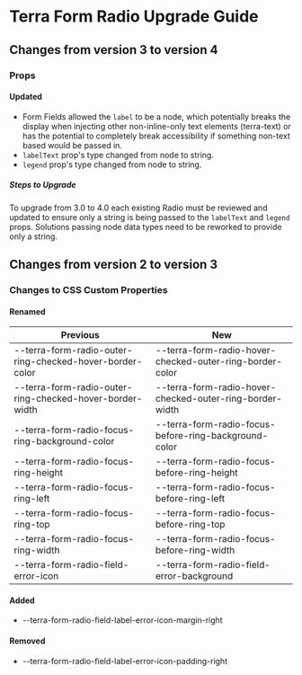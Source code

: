 
<Badge />

# Terra Form Radio Upgrade Guide

## Changes from version 3 to version 4

### Props

#### Updated
* Form Fields allowed the `label` to be a node, which potentially breaks the display when injecting other non-inline-only text elements (terra-text) or has the potential to completely break accessibility if something non-text based would be passed in.
* `labelText` prop's type changed from node to string.
* `legend` prop's type changed from node to string.

##### Steps to Upgrade
To upgrade from 3.0 to 4.0 each existing Radio must be reviewed and updated to ensure only a string is being passed to the `labelText` and `legend ` props. Solutions passing node data types need to be reworked to provide only a string.

## Changes from version 2 to version 3

### Changes to CSS Custom Properties

#### Renamed
| Previous | New |
|-|-|
| --terra-form-radio-outer-ring-checked-hover-border-color | --terra-form-radio-hover-checked-outer-ring-border-color |
| --terra-form-radio-outer-ring-checked-hover-border-width | --terra-form-radio-hover-checked-outer-ring-border-width |
| --terra-form-radio-focus-ring-background-color | --terra-form-radio-focus-before-ring-background-color |
| --terra-form-radio-focus-ring-height | --terra-form-radio-focus-before-ring-height |
| --terra-form-radio-focus-ring-left | --terra-form-radio-focus-before-ring-left |
| --terra-form-radio-focus-ring-top | --terra-form-radio-focus-before-ring-top |
| --terra-form-radio-focus-ring-width | --terra-form-radio-focus-before-ring-width |
| --terra-form-radio-field-error-icon | --terra-form-radio-field-error-background |

#### Added
* --terra-form-radio-field-label-error-icon-margin-right

#### Removed
* --terra-form-radio-field-label-error-icon-padding-right

